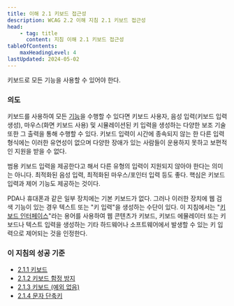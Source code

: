 ```yaml
---
title: 이해 2.1 키보드 접근성
description: WCAG 2.2 이해 지침 2.1 키보드 접근성
head:
    - tag: title
      content: 지침 이해 2.1 키보드 접근성
tableOfContents:
    maxHeadingLevel: 4
lastUpdated: 2024-05-02
---
```



<Card title="지침">
키보드로 모든 기능을 사용할 수 있어야 한다.
</Card>

### 의도

키보드를 사용하여 모든 [기능](../../glossary/functionality)을 수행할 수 있다면 키보드 사용자, 음성 입력(키보드 입력 생성), 마우스(화면 키보드 사용) 및 시뮬레이션된 키 입력을 생성하는 다양한 보조 기술 또한 그 출력을 통해 수행할 수 있다. 키보드 입력이 시간에 종속되지 않는 한 다른 입력 형식에는 이러한 유연성이 없으며 다양한 장애가 있는 사람들이 운용하지 못하고 보편적인 지원을 받을 수 없다.

범용 키보드 입력을 제공한다고 해서 다른 유형의 입력이 지원되지 않아야 한다는 의미는 아니다. 최적화된 음성 입력, 최적화된 마우스/포인터 입력 등도 좋다. 핵심은 키보드 입력과 제어 기능도 제공하는 것이다.

PDA나 휴대폰과 같은 일부 장치에는 기본 키보드가 없다. 그러나 이러한 장치에 웹 검색 기능이 있는 경우 텍스트 또는 "키 입력"을 생성하는 수단이 있다. 이 지침에서는 "[키보드 인터페이스](../../glossary/keyboard-interface)"라는 용어를 사용하여 웹 콘텐츠가 키보드, 키보드 에뮬레이터 또는 키보드나 텍스트 입력을 생성하는 기타 하드웨어나 소프트웨어에서 발생할 수 있는 키 입력으로 제어되는 것을 인정한다.

### 이 지침의 성공 기준

*   [2.1.1 키보드](../keyboard)
*   [2.1.2 키보드 함정 방지](../no-keyboard-trap)
*   [2.1.3 키보드 (예외 없음)](../keyboard-no-exception)
*   [2.1.4 문자 단축키](../character-key-shortcuts)

